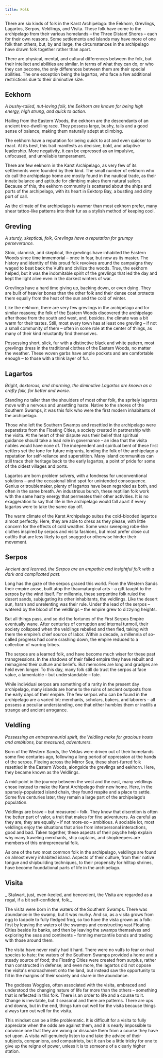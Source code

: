 ```yaml
---
title: Folk
---
```


There are six kinds of folk in the Karst Archipelago: the Eekhorn, Grevlings, Lagartos, Serpos, Veldlings, and Visita. These folk have come to the archipelago from their various homelands – the Three Distant Shores – each for their own reasons. Some settlements and islands may have more of one folk than others, but, by and large, the circumstances in the archipelago have drawn folk together rather than apart.

There are physical, mental, and cultural differences between the folk, but their intellect and abilities are similar. In terms of what they can do, or who they can become, the only differences between them are their special abilities. The one exception being the lagartos, who face a few additional restrictions due to their diminutive size.

## Eekhorn

_A bushy-tailed, nut-loving folk, the Eekhorn are known for being high energy, high strung, and quick to action._

Hailing from the Eastern Woods, the eekhorn are the descendants of an ancient tree-dwelling race. They possess large, bushy, tails and a good sense of balance, making them naturally adept at climbing.

The eekhorn have a reputation for being quick to act and even quicker to react. At its best, this trait manifests as decisive, bold, and adaptive leadership. More negativity, it can be expressed as an impulsive, unfocused, and unreliable temperament.

There are few eekhorn in the Karst Archipelago, as very few of its settlements were founded by their kind. The small number of eekhorn who do call the archipelago home are mostly found in the nautical trade, as their innate balance and aptitude for climbing makes them natural sailors. Because of this, the eekhorn community is scattered about the ships and ports of the archipelago, with its heart in Eektorp Bay, a bustling and dirty port of call.

As the climate of the archipelago is warmer than most eekhorn prefer, many shear tattoo-like patterns into their fur as a stylish method of keeping cool.

## Grevling

_A sturdy, skeptical, folk, Grevlings have a reputation for grumpy perseverance._

Stoic, clannish, and skeptical, the grevlings have inhabited the Eastern Woods since time immemorial – once in fear, but now as its master. The history and identity of this proud folk revolves around the campaigns they waged to beat back the Vulfs and civilize the woods. True, the eekhorn helped, but it was the indomitable spirit of the grevlings that led the day and kept the light alive even in the darkest winters of war.

Grevlings have a hard time giving up, backing down, or even dying. They are built of heavier bones than the other folk and their dense coat protects them equally from the heat of the sun and the cold of winter.

Like the eekhorn, there are very few grevlings in the archipelago and for similar reasons; the folk of the Eastern Woods discovered the archipelago after those from the south and west, and, besides, the climate was a bit warm for their tastes. Still, most every town has at least one grevling – if not a small community of them – often in some role at the center of things, as many of their kind reluctantly find themselves.

Possessing short, slick, fur with a distinctive black and white pattern, most grevlings dress in the traditional clothes of the Eastern Woods, no matter the weather. These woven garbs have ample pockets and are comfortable enough – to those with a think layer of fur.

## Lagartos

_Bright, dexterous, and charming, the diminutive Lagartos are known as a crafty folk, for better and worse._

Standing no taller than the shoulders of most other folk, the spritely lagartos move with a nervous and unsettling haste. Native to the shores of the Southern Swamps, it was this folk who were the first modern inhabitants of the archipelago.

Those who left the Southern Swamps and resettled in the archipelago were separatists from the Floating Cities, a society created in partnership with the visita. At the heart of their dispute was their belief that spiritual guidance should take a lead role in governance – an idea that the visita nobles would have none of. The independent and spiritual bent of these first settlers set the tone for future migrants, lending the folk of the archipelago a reputation for self-reliance and superstition. Many island communities can still trace their heritage back to the early lagartos, a point of pride for some of the oldest villages and ports.

Lagartos are born problem solvers, with a fondness for unconventional solutions – and the occasional blind spot for unintended consequence. Genius or troublemaker, plenty of lagartos have been regarded as both, and often in the same breath. An industrious bunch, these reptilian folk work with the same hasty energy that permeates their other activities. It is no exaggeration to say that life in the archipelago would fall apart if every lagartos were to take the same day off.

The warm climate of the Karst Archipelago suites the cold-blooded lagartos almost perfectly. Here, they are able to dress as they please, with little concern for the effects of cold weather. Some wear sweeping robe-like clothes inspired by serpos and visita fashions, but most prefer close cut outfits that are less likely to get snagged or otherwise hinder their movement.

## Serpos

_Ancient and learned, the Serpos are an empathic and insightful folk with a dark and complicated past._

Long has the gaze of the serpos graced this world. From the Western Sands their empire arose, built atop the thaumaturgical arts – a gift taught to the serpos by the wind itself. For millennia, these serpentine folk ruled the desert sands, subjugating its other inhabitants, the veldlings. Like the desert sun, harsh and unrelenting was their rule. Under the lead of the serpos – watered by the blood of the veldlings – the empire grew to dizzying heights.

But all things pass, and so did the fortunes of the First Serpos Empire eventually wane. After centuries of corruption and internal turmoil, their society collapsed when the veldlings rebelled and then fled, taking with them the empire’s chief source of labor. Within a decade, a millennia of so-called progress had come crashing down, the empire reduced to a collection of warring tribes.

The serpos are a learned folk, and have become much wiser for these past transgressions. In the shadows of their failed empire they have rebuilt and reimagined their culture and beliefs. But memories are long and grudges are held even longer. To this day, many folk still do trust the serpos at face value, a lamentable – but understandable – fate.

While individual serpos are something of a rarity in the present day archipelago, many islands are home to the ruins of ancient outposts from the early days of their empire. The few serpos who can be found in the archipelago are a varied lot: merchants, scholars, bakers, and laborers – all possess a peculiar understanding, one that either humbles them or instills a strange and ancient arrogance.

## Veldling

_Possessing an entrepreneurial spirit, the Veldling make for gracious hosts and ambitions, but measured, adventurers._

Born of the Western Sands, the Veldas were driven out of their homelands some five centuries ago, following a long period of oppression at the hands of the serpos. Fleeing across the Mirror Sea, these short-furred folk resettled in the Eastern Woods, alongside the grevlings and eekhorn. Here, they became known as the Veldlings.

A mid-point in the journey between the west and the east, many veldlings chose instead to make the Karst Archipelago their new home. Here, in the sparsely-populated island chain, they found respite and a place to settle. Some five centuries later, they remain a large part of the archipelago’s population.

Veldlings are brave – but measured – folk. They know that discretion is often the better part of valor, a trait that makes for fine adventurers. As careful as they are, they are equally – if not more-so – ambitious. A sociable lot, most veldlings enjoy the situations that arise from interpersonal interactions, good and bad. Taken together, these aspects of their psyche help explain why many traveling merchants, ship captains, and shopkeepers are members of this entrepreneurial folk.

As one of the two most common folk in the archipelago, veldlings are found on almost every inhabited island. Aspects of their culture, from their native tongue and shipbuilding techniques, to their propensity for hilltop shrines, have become foundational parts of life in the archipelago.

## Visita

_ Stalwart, just, even-keeled, and benevolent, the Visita are regarded as a regal, if a bit self-confident, folk._

The visita were born in the waters of the Southern Swamps. There was abundance in the swamp, but it was murky. And so, as a visita grows from egg to tadpole to fully fledged frog, so too have the vista grown as a folk: first by leaving the waters of the swamps and constructing vast Floating Cities beside its banks, and then by leaving the swamps themselves and exploring the seas and continents – forming mercantile bonds and trading with those around them.

The visita have never really had it hard. There were no vulfs to fear or rival species to hate; the waters of the Southern Swamps provided a home and a steady source of food; the Floating Cities were created from surplus, rather than constructed in defense; and even more, the lagartos did not oppose the visita's encroachment onto the land, but instead saw the opportunity to fill in the margins of their society and share in the abundance.

The goddess Woggles, often associated with the visita, embraced and understood the changing nature of life far more than the others – something that is reflected in this folk. There is an order to life and a course to it. Change is inevitable, but it seasonal and there are patterns. There are ups and downs, but in the end, things turn out well for the visita because things always turn out well for the visita.

This mindset can be a little problematic. It is difficult for a visita to fully appreciate when the odds are against them, and it is nearly impossible to convince one that they are wrong or dissuade them from a course they have set upon. A visita will genuinely listen to and take the advice of their subjects, companions, and compatriots, but it can be a little tricky for one to give up the reigns of power, unless it is to someone of a clearly higher station.
